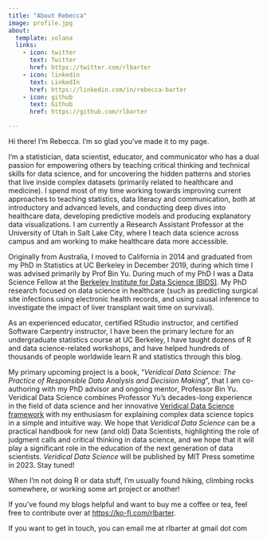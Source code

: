 ```yaml
---
title: "About Rebecca"
image: profile.jpg
about:
  template: solana
  links:
    - icon: twitter
      text: Twitter
      href: https://twitter.com/rlbarter
    - icon: linkedin
      text: LinkedIn
      href: https://linkedin.com/in/rebecca-barter
    - icon: github
      text: Github
      href: https://github.com/rlbarter

---
```


Hi there! I'm Rebecca. I'm so glad you've made it to my page.

I'm a statistician, data scientist, educator, and communicator who has a dual passion for empowering others by teaching critical thinking and technical skills for data science, and for uncovering the hidden patterns and stories that live inside complex datasets (primarily related to healthcare and medicine). I spend most of my time working towards improving current approaches to teaching statistics, data literacy and communication, both at introductory and advanced levels, and conducting deep dives into healthcare data, developing predictive models and producing explanatory data visualizations. I am currently a Research Assistant Professor at the University of Utah in Salt Lake City, where I teach data science across campus and am working to make healthcare data more accessible.

Originally from Australia, I moved to California in 2014 and graduated from my PhD in Statistics at UC Berkeley in December 2019, during which time I was advised primarily by Prof Bin Yu. During much of my PhD I was a Data Science Fellow at the [Berkeley Institute for Data Science (BIDS)](https://bids.berkeley.edu). My PhD research focused on data science in healthcare (such as predicting surgical site infections using electronic health records, and using causal inference to investigate the impact of liver transplant wait time on survival). 

As an experienced educator, certified RStudio instructor, and certified Software Carpentry instructor, I have been the primary lecture for an undergraduate statistics course at UC Berkeley, I have taught dozens of R and data science-related workshops, and have helped hundreds of thousands of people worldwide learn R and statistics through this blog.

My primary upcoming project is a book, "*Veridical Data Science: The Practice of Responsible Data Analysis and Decision Making*", that I am co-authoring with my PhD advisor and ongoing mentor, Professor Bin Yu. Veridical Data Science combines Professor Yu's decades-long experience in the field of data science and her innovative [Veridical Data Science framework](https://www.pnas.org/content/117/8/3920) with my enthusiasm for explaining complex data science topics in a simple and intuitive way. We hope that *Veridical Data Science* can be a practical handbook for new (and old) Data Scientists, highlighting the role of judgment calls and critical thinking in data science, and we hope that it will play a significant role in the education of the next generation of data scientists. *Veridical Data Science* will be published by MIT Press sometime in 2023. Stay tuned!


When I'm not doing R or data stuff, I'm usually found hiking, climbing rocks somewhere, or working some art project or another!

If you've found my blogs helpful and want to buy me a coffee or tea, feel free to contribute over at [https://ko-fi.com/rlbarter](https://ko-fi.com/rlbarter). 

<!-- If you want to work with me, or learn R or statistics directly from me, I'm available for private coaching and consulting! Email me at rebeccabarter@berkeley.edu to inquire. -->

If you want to get in touch, you can email me at rlbarter at gmail dot com

